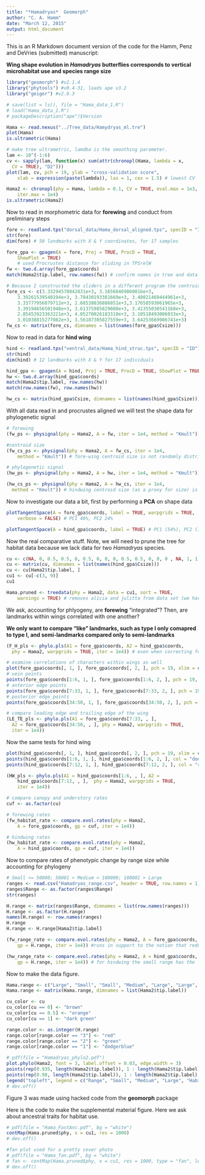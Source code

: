 ```yaml
---
title: "*Hamadryas*  Geomorph"
author: "C. A. Hamm"
date: "March 12, 2015"
output: html_document
---
```


This is an R Markdown document version of the code for the Hamm, Penz and DeVries (submitted) manuscript:

**Wing shape evolution in *Hamadryas* butterflies corresponds to vertical microhabitat use and species range size**

```r
library("geomorph") #v2.1.4
library("phytools") #v0.4-31, loads ape v3.2 
library("geiger") #v2.0.3

# save(list = ls(), file = "Hama_data_1.R")
# load("Hama_data_1.R")
# packageDescription("ape")$Version
```

```r
Hama <- read.nexus("../Tree_data/Hamydryas_ml.tre")
plot(Hama)
is.ultrametric(Hama)

# make tree ultrametric, lamdba is the smoothing parameter. 
lam <- 10^(-1:6)
cv <- sapply(lam, function(x) sum(attr(chronopl(Hama, lambda = x, 
  CV = TRUE), "D2")))
plot(lam, cv, pch = 19, ylab = "cross-validation score", 
	xlab = expression(paste(lambda)), las = 1, cex = 1.5) # lowest CV 

Hama2 <- chronopl(phy = Hama, lambda = 0.1, CV = TRUE, eval.max = 1e3, 
	iter.max = 1e4)
is.ultrametric(Hama2)
```

Now to read in morphometric data for **forewing** and conduct from preliminary steps

```r
fore <- readland.tps("dorsal_data/Hama_dorsal_aligned.tps",	specID = "ID")
str(fore)
dim(fore) # 50 landmarks with X & Y coordinates, for 17 samples

fore_gpa <- gpagen(A = fore, Proj = TRUE, ProcD = TRUE, 
	ShowPlot = TRUE) 
	# used Procrustes distance for sliding in TPSrelW
fw <- two.d.array(fore_gpa$coords)
match(Hama2$tip.label, row.names(fw)) # confirm names in tree and data match

# Because I constructed the sliders in a different program the centroid sizes calculated by gpagen are not correct. Here I import them manually (lame, I know). 
fore_cs <- c(3.33294570842831e+3, 3.16568469860016e+3, 
	3.39261539540194e+3, 3.78430193381669e+3, 3.48021469444961e+3, 
	3.33777956879712e+3, 2.68538836886851e+3,3.17658593061965e+3, 
	3.39194656501948e+3, 3.61375985829088e+3, 3.41355030541168e+3, 
	2.85453923363221e+3, 4.05270026183310e+3, 3.10518493006033e+3, 
	3.01038815277082e+3, 3.56187305827559e+3, 3.64253669986741e+3) 
fw_cs <- matrix(fore_cs, dimnames = list(names(fore_gpa$Csize)))
```

Now to read in data for **hind wing**

```r
hind <- readland.tps("ventral_data/Hama_hind_struc.tps", specID = "ID")
str(hind)
dim(hind) # 12 landmarks with X & Y for 17 individuals

hind_gpa <- gpagen(A = hind, Proj = TRUE, ProcD = TRUE, ShowPlot = TRUE)
hw <- two.d.array(hind_gpa$coords)
match(Hama2$tip.label, row.names(hw))
match(row.names(fw), row.names(hw))

hw_cs <- matrix(hind_gpa$Csize, dimnames = list(names(hind_gpa$Csize)))
```

With all data read in and procrustes aligned we will test the shape data for phylogenetic signal

```r
# forewing
(fw_ps <- physignal(phy = Hama2, A = fw, iter = 1e4, method = "Kmult")) # fore-wing shape is not randomly distributed through the tree

#centroid size
(fw_cs_ps <- physignal(phy = Hama2, A = fw_cs, iter = 1e4, 
	method = "Kmult")) # fore-wing centroid size is not randomly distributed through the tree

# phylogenetic signal
(hw_ps <- physignal(phy = Hama2, A = hw, iter = 1e4, method = "Kmult")) # hw shape is not randomly distributed through the tree

(hw_cs_ps <- physignal(phy = Hama2, A = hw_cs, iter = 1e4, 
  method = "Kmult")) # hindwing centroid size (as a proxy for size) is randomly distributed through the phylogeny, though shape is not.
```

Now to investigate our data a bit, first by performing a **PCA** on shape data

```r
plotTangentSpace(A = fore_gpa$coords, label = TRUE, warpgrids = TRUE, 
	verbose = FALSE) # PC1 46%, PC2 24%

plotTangentSpace(A = hind_gpa$coords, label = TRUE) # PC1 (54%), PC2 (16%)
```

Now the real comparative stuff. Note, we will need to prune the tree for habitat data because we lack data for two *Hamadryas* species.

```r
cu <- c(NA, 0, 0.5, 0.5, 0, 0.5, 0, 0, 0, 0.5, 0.5, 0, 0, 0 , NA, 1, 1) #0 = understory, 0.5 = mixed, 1 = canopy
cu <- matrix(cu, dimnames = list(names(hind_gpa$Csize)))
cu <- cu[Hama2$tip.label, ]
cu1 <- cu[-c(3, 9)]
cu1

Hama.pruned <- treedata(phy = Hama2, data = cu1, sort = TRUE, 
	warnings = TRUE) # removes alicia and julitta from data set (we have no ecological information for these)
```

We ask, accounting for phlyogeny, are **forewing** "integrated"? Then, are landmarks within wings correlated with one another? 

**We only want to compare "like" landmarks, such as type I only comapred to type I, and semi-landmarks compared only to semi-landmarks**


```r
(F_H_pls <- phylo.pls(A1 = fore_gpa$coords, A2 = hind_gpa$coords, 
  phy = Hama2, warpgrids = TRUE, iter = 1e4)) # even when correcting for phylogeny there is no association

# examine correlations of characters within wings as well
plot(fore_gpa$coords[, 1, ], fore_gpa$coords[, 2, ], pch = 19, xlim = c(-0.21, 0.21), ylim = c(-0.1, 0.16))
# vein points
points(fore_gpa$coords[1:6, 1, ], fore_gpa$coords[1:6, 2, ], pch = 19, col = "red")
# anterior edge points
points(fore_gpa$coords[7:33, 1, ], fore_gpa$coords[7:33, 2, ], pch = 19, col = "Dodgerblue")
# posterior edge points
points(fore_gpa$coords[34:50, 1, ], fore_gpa$coords[34:50, 2, ], pch = 19, col = "dark green")

# compare leading edge and trailing edge of the wing
(LE_TE_pls <- phylo.pls(A1 = fore_gpa$coords[7:33, , ], 
  A2 = fore_gpa$coords[34:50, , ], phy = Hama2, warpgrids = TRUE, 
  iter = 1e4))
```

Now the same tests for hind wing

```r
plot(hind_gpa$coords[, 1, ], hind_gpa$coords[, 2, ], pch = 19, xlim = c(-0.4, 0.4), ylim = c(-0.3, 0.3))
points(hind_gpa$coords[1:6, 1, ], hind_gpa$coords[1:6, 2, ], col = "dodgerblue", pch = 19)
points(hind_gpa$coords[7:12, 1, ], hind_gpa$coords[7:12, 2, ], col = "red", pch = 19)

(HW_pls <- phylo.pls(A1 = hind_gpa$coords[1:6, , ], A2 = 
	hind_gpa$coords[7:12, , ],	phy = Hama2, warpgrids = TRUE, 
	iter = 1e4))
```





```r
# compare canopy and understory rates
cuf <- as.factor(cu)

# forewing rates
(fw_habitat_rate <- compare.evol.rates(phy = Hama2, 
	A = fore_gpa$coords, gp = cuf, iter = 1e4))

# hindwing rates
(hw_habitat_rate <- compare.evol.rates(phy = Hama2, 
	A = hind_gpa$coords, gp = cuf, iter = 1e4))
```
Now to compare rates of phenotypic change by range size while accounting for phylogeny

```r
# Small <= 50000; 50001 > Medium < 100000; 100001 > Large 
ranges <- read.csv("Hamadryas_range.csv", header = TRUE, row.names = 1)
ranges$Range <- as.factor(ranges$Range)
str(ranges)

H.range <- matrix(ranges$Range, dimnames = list(row.names(ranges)))
H.range <- as.factor(H.range)
names(H.range) <- row.names(ranges)
H.range
H.range <- H.range[Hama2$tip.label]

(fw_range_rate <- compare.evol.rates(phy = Hama2, A = fore_gpa$coords, 
	gp = H.range, iter = 1e4)) #runs in support to the notion that reduced range species have accelerated rates of Evolution

(hw_range_rate <- compare.evol.rates(phy = Hama2, A = hind_gpa$coords, 
	gp = H.range, iter = 1e4)) # for hindwing the small range has the lowest rate. 
```

Now to make the data figure. 

```r
Hama.range <- c("Large", "Small", "Small", "Medium", "Large", "Large", "Medium", "Medium", "Small", "Large", "Large", "Large", "Large", "Large", "Large", "Small", "Large")
Hama.range <- matrix(Hama.range, dimnames = list(Hama2$tip.label))

cu_color <- cu
cu_color[cu == 0] <- "brown"
cu_color[cu == 0.5] <- "orange"
cu_color[cu == 1] <- "dark green"

range.color <- as.integer(H.range)
range.color[range.color == "3"] <- "red"
range.color[range.color == "2"] <- "green"
range.color[range.color == "1"] <- "dodgerblue"

# pdf(file = "Hamadryas_phylo2.pdf")
plot.phylo(Hama2, font = 3, label.offset = 0.03, edge.width = 3)
points(rep(0.935, length(Hama2$tip.label)), 1 : length(Hama2$tip.label), pch = 19, col = range.color, cex = 1.5)
points(rep(0.98, length(Hama2$tip.label)), 1 : length(Hama2$tip.label), pch = 19, col = cu_color, cex = 1.5)
legend("topleft", legend = c("Range", "Small", "Medium", "Large", "Habitat", "Ground", "Canopy", "Mixed"), ncol = 2, pch = 19, col = c(0, "red", "green", "dodgerblue", 0, "darkred", "darkgreen", "orange"), bty = "n", pt.cex = 1.5)
# dev.off()
```

Figure 3 was made using hacked code from the **geomorph** package

Here is the code to make the supplemental material figure. Here we ask about ancestral traits for habitat use. 

```r

# pdf(file = "Hama_FastAnc.pdf", bg = "white")
contMap(Hama.pruned$phy, x = cu1, res = 1000)
# dev.off()

#fan plot used for a pretty cover photo
# pdf(file = "Hama_fan.pdf", bg = "white")
# fan <- contMap(Hama.pruned$phy, x = cu1, res = 1000, type = "fan", legend = FALSE)
# dev.off()
```